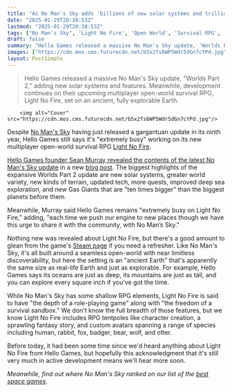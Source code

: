 ```yaml
---
title: "As No Man's Sky adds 'billions of new solar systems and trillions of new planets,' Hello Games says it's also 'extremely busy' with its open-world survival RPG Light No Fire"
date: "2025-01-29T20:38:53Z"
lastmod: "2025-01-29T20:38:53Z"
tags: ["No Man's Sky", 'Light No Fire', 'Open World', 'Survival RPG', 'Multiplayer', 'Space Exploration', 'PC']
draft: false
summary: "Hello Games released a massive No Man's Sky update, 'Worlds Part 2,' adding new solar systems and features.  Meanwhile, development continues on their upcoming multiplayer open-world survival RPG, Light No Fire, set on an ancient, fully explorable Earth."
images: ["https://cdn.mos.cms.futurecdn.net/b5x2fs6WP5Wdr5dGn7cYPd.jpg"]
layout: PostSimple
---
```

> Hello Games released a massive No Man's Sky update, "Worlds Part 2," adding new solar systems and features.  Meanwhile, development continues on their upcoming multiplayer open-world survival RPG, Light No Fire, set on an ancient, fully explorable Earth.


        <img alt="Cover" src="https://cdn.mos.cms.futurecdn.net/b5x2fs6WP5Wdr5dGn7cYPd.jpg"/>
        
Despite [No Man's Sky](https://www.gamesradar.com/no-mans-sky-guide/) having just released a gargantuan update in its ninth year, Hello Games still says it's "extremely busy" working on its new multiplayer open-world survival RPG [Light No Fire](https://www.gamesradar.com/light-no-fire-guide/).

[Hello Games founder Sean Murray revealed the contents of the latest No Man's Sky update](https://www.gamesradar.com/games/open-world/massive-no-mans-sky-update-adds-new-solar-systems-revamped-tech-deeper-sea-exploration-and-gas-giants-ten-times-bigger-than-our-biggest-planet/) in a new [blog post](https://www.nomanssky.com/2025/01/no-mans-sky-worlds-part-ii/). The biggest highlights of the expansive Worlds Part 2 update are new solar systems, greater world variety, new kinds of terrain, updated tech, more quests, improved deep sea exploration, and new Gas Giants that are "ten times bigger" than the biggest planets before them.

Meanwhile, Murray said Hello Games remains "extremely busy on Light No Fire," adding, "each time we push our engine to new places though we have this urge to share it with the community, with No Man’s Sky."

Nothing new was revealed about Light No Fire, but there's a good amount to glean from the game's [Steam page](https://store.steampowered.com/app/2719590/Light_No_Fire/) if you need a refresher. Like No Man's Sky, it's all built around a seamless open-world with near limitless discoverability, but here the setting is an "ancient Earth" that's apparently the same size as real-life Earth and just as explorable. For example, Hello Games says its oceans are just as deep, its mountains are just as tall, and you can explore every square inch if you've got the time.

While No Man's Sky has some shallow RPG elements, Light No Fire is said to have "the depth of a role-playing game" along with "the freedom of a survival sandbox." We don't know the full breadth of those features, but we know Light No Fire includes RPG tentpoles like character creation, a sprawling fantasy story, and custom avatars spanning a range of species including human, rabbit, fox, badger, bear, wolf, and otter.

Before today, it had been some time since we'd heard anything about Light No Fire from Hello Games, but hopefully this acknowledgment that it's still very much in active development means we'll hear more soon.

*Meanwhile, find out where No Man's Sky ranked on our list of the *[<em>best space games</em>](https://www.gamesradar.com/best-space-games/)*.*
        